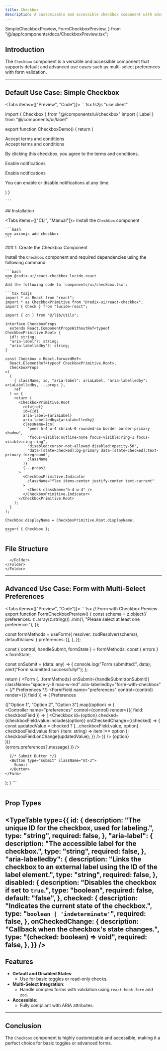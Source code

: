 ```yaml
---
title: Checkbox
description: A customizable and accessible checkbox component with advanced use cases, including form validation and multi-select preferences.
---
```



  SimpleCheckboxPreview,
  FormCheckboxPreview,
} from "@/app/components/docs/CheckboxPreview.tsx";

## Introduction

The `Checkbox` component is a versatile and accessible component that supports default and advanced use cases such as multi-select preferences with form validation.

---

## Default Use Case: Simple Checkbox

<Tabs items={["Preview", "Code"]}>
  <Tab value="Preview" className="m-auto h-96 content-center">
    <SimpleCheckboxPreview />
  </Tab>
  <Tab value="Code" className="w-auto h-auto">
    ```tsx ts2js
  "use client"

import { Checkbox } from "@/components/ui/checkbox"
import { Label } from "@/components/ui/label"

export function CheckboxDemo() {
  return (
    <div className="flex flex-col gap-6">
      <div className="flex items-center gap-3">
        <Checkbox id="terms" />
        <Label htmlFor="terms">Accept terms and conditions</Label>
      </div>
      <div className="flex items-start gap-3">
        <Checkbox id="terms-2" defaultChecked />
        <div className="grid gap-2">
          <Label htmlFor="terms-2">Accept terms and conditions</Label>
          <p className="text-muted-foreground text-sm">
            By clicking this checkbox, you agree to the terms and conditions.
          </p>
        </div>
      </div>
      <div className="flex items-start gap-3">
        <Checkbox id="toggle" disabled />
        <Label htmlFor="toggle">Enable notifications</Label>
      </div>
      <Label className="hover:bg-accent/50 flex items-start gap-3 rounded-lg border p-3 has-[[aria-checked=true]]:border-blue-600 has-[[aria-checked=true]]:bg-blue-50 dark:has-[[aria-checked=true]]:border-blue-900 dark:has-[[aria-checked=true]]:bg-blue-950">
        <Checkbox
          id="toggle-2"
          defaultChecked
          className="data-[state=checked]:border-blue-600 data-[state=checked]:bg-blue-600 data-[state=checked]:text-white dark:data-[state=checked]:border-blue-700 dark:data-[state=checked]:bg-blue-700"
        />
        <div className="grid gap-1.5 font-normal">
          <p className="text-sm leading-none font-medium">
            Enable notifications
          </p>
          <p className="text-muted-foreground text-sm">
            You can enable or disable notifications at any time.
          </p>
        </div>
      </Label>
    </div>
  )
}

    ```
  </Tab>
</Tabs>
## Installation

<Tabs items={["CLI", "Manual"]}>
  <Tab value="CLI">
    Install the `Checkbox` component 

    ```bash
    npx axionjs add checkbox
    ```

  </Tab>

  <Tab value="Manual">
    ### 1. Create the Checkbox Component

  Install the `Checkbox` component and required dependencies using the following command:

    ```bash
    npm @radix-ui/react-checkbox lucide-react
    ```
    Add the following code to `components/ui/checkbox.tsx`:

    ```tsx ts2js
    import * as React from "react";
    import * as CheckboxPrimitive from "@radix-ui/react-checkbox";
    import { Check } from "lucide-react";

    import { cn } from "@/lib/utils";

    interface CheckboxProps
      extends React.ComponentPropsWithoutRef<typeof CheckboxPrimitive.Root> {
      id?: string;
      "aria-label"?: string;
      "aria-labelledby"?: string;
    }

    const Checkbox = React.forwardRef<
      React.ElementRef<typeof CheckboxPrimitive.Root>,
      CheckboxProps
    >(
      (
        { className, id, "aria-label": ariaLabel, "aria-labelledby": ariaLabelledby, ...props },
        ref
      ) => {
        return (
          <CheckboxPrimitive.Root
            ref={ref}
            id={id}
            aria-label={ariaLabel}
            aria-labelledby={ariaLabelledby}
            className={cn(
              "peer h-4 w-4 shrink-0 rounded-sm border border-primary shadow",
              "focus-visible:outline-none focus-visible:ring-1 focus-visible:ring-ring",
              "disabled:cursor-not-allowed disabled:opacity-50",
              "data-[state=checked]:bg-primary data-[state=checked]:text-primary-foreground",
              className
            )}
            {...props}
          >
            <CheckboxPrimitive.Indicator
              className="flex items-center justify-center text-current"
            >
              <Check className="h-4 w-4" />
            </CheckboxPrimitive.Indicator>
          </CheckboxPrimitive.Root>
        );
      }
    );

    Checkbox.displayName = CheckboxPrimitive.Root.displayName;

    export { Checkbox };
    ```
  </Tab>
</Tabs>

## File Structure

<Files>
  <Folder name="app" defaultOpen>
    <Folder name="components" defaultOpen>
      <Folder name="ui" defaultOpen>
        <File name="checkbox.tsx" />
      
      </Folder>
    </Folder>
    </Folder>
</Files>

---

## Advanced Use Case: Form with Multi-Select Preferences

<Tabs items={["Preview", "Code"]}>
  <Tab value="Preview" className="m-auto h-auto pb-8 content-center">
    <FormCheckboxPreview />
  </Tab>
  <Tab value="Code" className="w-auto h-auto">
    ```tsx
  // Form with Checkbox Preview
export function FormCheckboxPreview() {
  const schema = z.object({
    preferences: z
      .array(z.string())
      .min(1, "Please select at least one preference."),
  });

  const formMethods = useForm({
    resolver: zodResolver(schema),
    defaultValues: {
      preferences: [],
    },
  });

  const { control, handleSubmit, formState } = formMethods;
  const { errors } = formState;

  const onSubmit = (data: any) => {
    console.log("Form submitted:", data);
    alert("Form submitted successfully!");
  };

  return (
    <Form
      {...formMethods}
      onSubmit={handleSubmit(onSubmit)}
      className="space-y-6 max-w-md"
      aria-labelledby="form-with-checkbox"
    >
      {/* Preferences */}
      <FormField
        name="preferences"
        control={control}
        render={({ field }) => (
          <FormItem>
            <FormLabel>Preferences</FormLabel>
            <div className="space-y-3">
              {["Option 1", "Option 2", "Option 3"].map((option) => (
                <div key={option} className="flex items-center space-x-3">
                  <Controller
                    name="preferences"
                    control={control}
                    render={({ field: checkboxField }) => (
                      <Checkbox
                        id={option}
                        checked={checkboxField.value.includes(option)}
                        onCheckedChange={(checked) => {
                          const updatedValue = checked
                            ? [...checkboxField.value, option]
                            : checkboxField.value.filter(
                                (item: string) => item !== option
                              );
                          checkboxField.onChange(updatedValue);
                        }}
                      />
                    )}
                  />
                  <Label htmlFor={option}>{option}</Label>
                </div>
              ))}
            </div>
            <FormMessage>{errors.preferences?.message}</FormMessage>
          </FormItem>
        )}
      />

      {/* Submit Button */}
      <Button type="submit" className="mt-3">
        Submit
      </Button>
    </Form>
  );
}
    ```
  </Tab>
</Tabs>

---
## Prop Types

<TypeTable
  type={{
    id: {
      description: "The unique ID for the checkbox, used for labeling.",
      type: "string",
      required: false,
    },
    "aria-label": {
      description: "The accessible label for the checkbox.",
      type: "string",
      required: false,
    },
    "aria-labelledby": {
      description:
        "Links the checkbox to an external label using the ID of the label element.",
      type: "string",
      required: false,
    },
    disabled: {
      description: "Disables the checkbox if set to `true`.",
      type: "boolean",
      required: false,
      default: "false",
    },
    checked: {
      description: "Indicates the current state of the checkbox.",
      type: "`boolean | 'indeterminate'`",
      required: false,
    },
    onCheckedChange: {
      description: "Callback when the checkbox's state changes.",
      type: "(checked: boolean) => void",
      required: false,
    },
  }}
/>
---
## Features

- **Default and Disabled States**:
  - Use for basic toggles or read-only checks.
- **Multi-Select Integration**:
  - Handle complex forms with validation using `react-hook-form` and `zod`.
- **Accessible**:
  - Fully compliant with ARIA attributes.

---

## Conclusion

The `Checkbox` component is highly customizable and accessible, making it a perfect choice for basic toggles or advanced forms.
